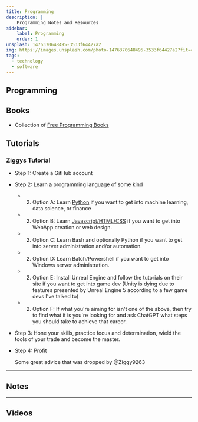 ```yaml
---
title: Programming
description: |
    Programming Notes and Resources
sidebar:
    label: Programming
    order: 1
unsplash: 1476370648495-3533f64427a2
img: https://images.unsplash.com/photo-1476370648495-3533f64427a2?fit=crop&w=1400&h=700&q=75
tags:
  - technology
  - software
---
```


## Programming


## Books

- Collection of [Free Programming Books](https://ebookfoundation.github.io/free-programming-books/)


## Tutorials

### Ziggys Tutorial

- Step 1: Create a GitHub account 
- Step 2: Learn a programming language of some kind 
	- 2. Option A: Learn [Python](/application/python/) if you want to get into machine learning, data science, or finance 
	- 2. Option B: Learn [Javascript/HTML/CSS](/application/javascript/) if you want to get into WebApp creation or web design.
	- 2. Option C: Learn Bash and optionally Python if you want to get into server administration and/or automation.
	- 2. Option D: Learn Batch/Powershell if you want to get into Windows server administration.
	- 2. Option E: Install Unreal Engine and follow the tutorials on their site if you want to get into game dev (Unity is dying due to features presented by Unreal Engine 5 according to a few game devs I've talked to)
	- 2. Option F: If what you're aiming for isn't one of the above, then try to find what it is you're looking for and ask ChatGPT what steps you should take to achieve that career.
- Step 3: Hone your skills, practice focus and determination, wield the tools of your trade and become the master. 
- Step 4: Profit

	Some great advice that was dropped by @Ziggy9263

---

## Notes


---

## Videos